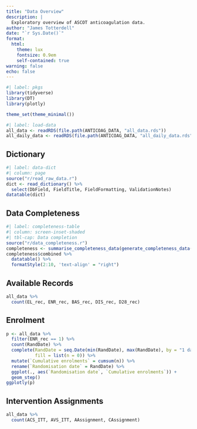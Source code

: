 ```yaml
---
title: "Data Overview"
description: |
  Exploratory overview of ASCOT anticoagulation data.
author: "James Totterdell"
date: "`r Sys.Date()`"
format: 
  html:
    theme: lux
    fontsize: 0.9em
    self-contained: true
warning: false
echo: false
---
```


```r
#| label: pkgs
library(tidyverse)
library(DT)
library(plotly)

theme_set(theme_minimal())
```


```r
#| label: load-data
all_data <- readRDS(file.path(ANTICOAG_DATA, "all_data.rds"))
all_daily_data <- readRDS(file.path(ANTICOAG_DATA, "all_daily_data.rds"))
```

## Dictionary

```r
#| label: data-dict
#| column: page
source("r/read_raw_data.r")
dict <- read_dictionary() %>%
  select(DbField, FieldTitle, FieldFormatting, ValidationNotes)
datatable(dict)
```

## Data Completeness

```r
#| label: completeness-table
#| column: screen-inset-shaded
#| tbl-cap: Data completion
source("r/data_completeness.r")
completeness <- summarise_completeness_data(generate_completeness_data(all_daily_data))
completeness$combined %>%
  datatable() %>%
  formatStyle(2:10, 'text-align' = "right")
```

## Available Records

```r
all_data %>%
  count(EL_rec, ENR_rec, BAS_rec, DIS_rec, D28_rec)
```

## Enrolment

```r
p <- all_data %>%
  filter(ENR_rec == 1) %>%
  count(RandDate) %>%
  complete(RandDate = seq.Date(min(RandDate), max(RandDate), by = "1 day"),
           fill = list(n = 0)) %>%
  mutate(`Cumulative enrolments` = cumsum(n)) %>%
  rename(`Randomisation date` = RandDate) %>%
  ggplot(., aes(`Randomisation date`, `Cumulative enrolments`)) +
  geom_step()
ggplotly(p)
```

## Intervention Assignments

```r
all_data %>%
  count(ACS_ITT, AVS_ITT, AAssignment, CAssignment)
```
